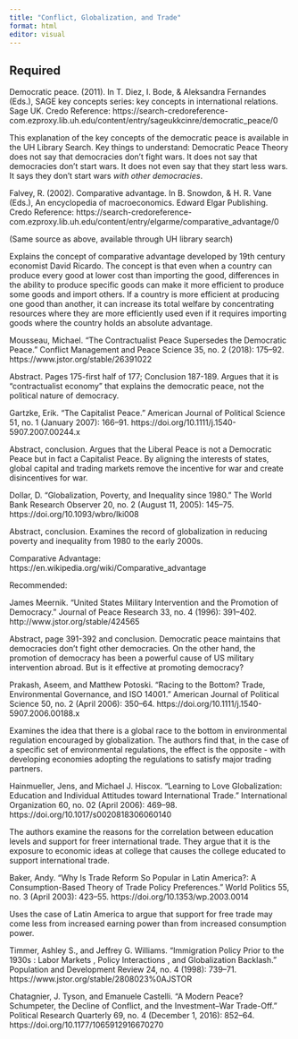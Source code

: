 ```yaml
---
title: "Conflict, Globalization, and Trade"
format: html
editor: visual
---
```


## Required

Democratic peace. (2011). In T. Diez, I. Bode, & Aleksandra Fernandes (Eds.), SAGE key concepts series: key concepts in international relations. Sage UK. Credo Reference: https://search-credoreference-com.ezproxy.lib.uh.edu/content/entry/sageukkcinre/democratic_peace/0

This explanation of the key concepts of the democratic peace is available in the UH Library Search. Key things to understand: Democratic Peace Theory does not say that democracies don't fight wars. It does not say that democracies don't start wars. It does not even say that they start less wars. It says they don't start wars *with other democracies*. 

Falvey, R. (2002). Comparative advantage. In B. Snowdon, & H. R. Vane (Eds.), An encyclopedia of macroeconomics. Edward Elgar Publishing. Credo Reference: https://search-credoreference-com.ezproxy.lib.uh.edu/content/entry/elgarme/comparative_advantage/0

(Same source as above, available through UH library search)

Explains the concept of comparative advantage developed by 19th century economist David Ricardo. The concept is that even when a country can produce every good at lower cost than importing the good, differences in the ability to produce specific goods can make it more efficient to produce some goods and import others. If a country is more efficient at producing one good than another, it can increase its total welfare by concentrating resources where they are more efficiently used even if it requires importing goods where the country holds an absolute advantage. 

Mousseau, Michael. “The Contractualist Peace Supersedes the Democratic Peace.” Conflict Management and Peace Science 35, no. 2 (2018): 175–92. https://www.jstor.org/stable/26391022

Abstract. Pages 175-first half of 177; Conclusion 187-189. Argues that it is "contractualist economy" that explains the democratic peace, not the political nature of democracy.

Gartzke, Erik. “The Capitalist Peace.” American Journal of Political Science 51, no. 1 (January 2007): 166–91. https://doi.org/10.1111/j.1540-5907.2007.00244.x

Abstract, conclusion. Argues that the Liberal Peace is not a Democratic Peace but in fact a Capitalist Peace. By aligning the interests of states, global capital and trading markets remove the incentive for war and create disincentives for war. 


Dollar, D. “Globalization, Poverty, and Inequality since 1980.” The World Bank Research Observer 20, no. 2 (August 11, 2005): 145–75. https://doi.org/10.1093/wbro/lki008

Abstract, conclusion. Examines the record of globalization in reducing poverty and inequality from 1980 to the early 2000s. 

Comparative Advantage: https://en.wikipedia.org/wiki/Comparative_advantage


Recommended: 

James Meernik. “United States Military Intervention and the Promotion of Democracy.” Journal of Peace Research 33, no. 4 (1996): 391–402. http://www.jstor.org/stable/424565

Abstract, page 391-392 and conclusion. Democratic peace maintains that democracies don't fight other democracies. On the other hand, the promotion of democracy has been a powerful cause of US military intervention abroad. But is it effective at promoting democracy?

Prakash, Aseem, and Matthew Potoski. “Racing to the Bottom? Trade, Environmental Governance, and ISO 14001.” American Journal of Political Science 50, no. 2 (April 2006): 350–64. https://doi.org/10.1111/j.1540-5907.2006.00188.x

Examines the idea that there is a global race to the bottom in environmental regulation encouraged by globalization. The authors find that, in the case of a specific set of environmental regulations, the effect is the opposite - with developing economies adopting the regulations to satisfy major trading partners. 

Hainmueller, Jens, and Michael J. Hiscox. “Learning to Love Globalization: Education and Individual Attitudes toward International Trade.” International Organization 60, no. 02 (April 2006): 469–98. https://doi.org/10.1017/s0020818306060140

The authors examine the reasons for the correlation between education levels and support for freer international trade. They argue that it is the exposure to economic ideas at college that causes the college educated to support international trade. 

Baker, Andy. “Why Is Trade Reform So Popular in Latin America?: A Consumption-Based Theory of Trade Policy Preferences.” World Politics 55, no. 3 (April 2003): 423–55. https://doi.org/10.1353/wp.2003.0014

Uses the case of Latin America to argue that support for free trade may come less from increased earning power than from increased consumption power. 


Timmer, Ashley S., and Jeffrey G. Williams. “Immigration Policy Prior to the 1930s : Labor Markets , Policy Interactions , and Globalization Backlash.” Population and Development Review 24, no. 4 (1998): 739–71. https://www.jstor.org/stable/2808023%0AJSTOR

Chatagnier, J. Tyson, and Emanuele Castelli. “A Modern Peace? Schumpeter, the Decline of Conflict, and the Investment–War Trade-Off.” Political Research Quarterly 69, no. 4 (December 1, 2016): 852–64. https://doi.org/10.1177/1065912916670270



